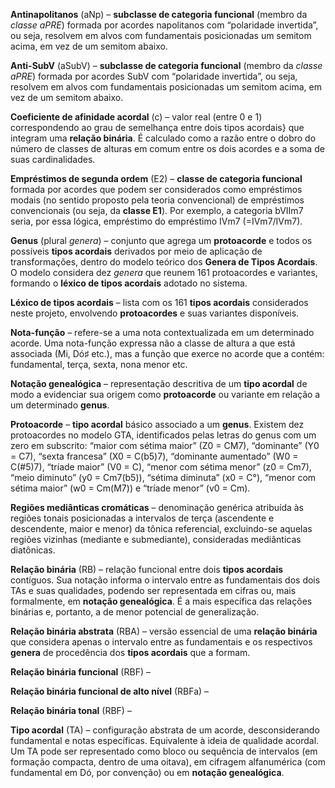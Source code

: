 **Antinapolitanos** (aNp) -- **subclasse de categoria funcional** (membro da *classe aPRE*) formada por acordes napolitanos com "polaridade invertida", ou seja, resolvem em alvos com fundamentais posicionadas um semitom acima, em vez de um semitom abaixo.

**Anti-SubV** (aSubV) -- **subclasse de categoria funcional** (membro da *classe aPRE*) formada por acordes SubV com "polaridade invertida", ou seja, resolvem em alvos com fundamentais posicionadas um semitom acima, em vez de um semitom abaixo.

**Coeficiente de afinidade acordal** (c) -- valor real (entre 0 e 1) correspondendo ao grau de semelhança entre dois tipos acordais} que integram uma **relação binária**. É calculado como a razão entre o dobro do número de classes de alturas em comum entre os dois acordes e a soma de suas cardinalidades.

**Empréstimos de segunda ordem** (E2) -- **classe de categoria funcional**  formada por acordes que podem ser considerados como empréstimos modais (no sentido proposto pela teoria convencional) de empréstimos convencionais (ou seja, da **classe E1**). Por exemplo, a categoria bVIIm7 seria, por essa lógica, empréstimo do empréstimo IVm7 (=IVm7/IVm7).



**Genus** (plural *genera*) -- conjunto que agrega um **protoacorde** e todos os possíveis **tipos acordais** derivados por meio de aplicação de transformações, dentro do modelo teórico dos **Genera de Tipos Acordais**. O modelo considera dez *genera* que reunem 161 protoacordes e variantes, formando o **léxico de tipos acordais** adotado no sistema.

**Léxico de tipos acordais** -- lista com os  161 **tipos acordais** considerados neste projeto, envolvendo **protoacordes** e suas variantes disponíveis. 

**Nota-função** -- refere-se a uma nota contextualizada em um determinado acorde. Uma nota-função expressa não a classe de altura a que está associada (Mi, Dó$\sharp$ etc.), mas a função que exerce no acorde que a contém: fundamental, terça, sexta, nona menor etc.

**Notação genealógica** -- representação descritiva de um **tipo acordal** de modo a evidenciar sua origem como **protoacorde** ou variante em relação a um determinado **genus**.

**Protoacorde** -- **tipo acordal** básico associado a um **genus**. Existem dez protoacordes no modelo GTA, identificados pelas letras do genus com um zero em subscrito: "maior com sétima maior" (Z0 = CM7), "dominante" (Y0 = C7), "sexta francesa" (X0 = C(b5)7), "dominante aumentado" (W0 = C(#5)7), "tríade maior" (V0 = C), "menor com sétima menor" (z0 = Cm7), "meio diminuto" (y0 = Cm7(b5)), "sétima diminuta" (x0 = C°),  "menor com sétima maior" (w0 = Cm(M7)) e "tríade menor" (v0 = Cm).

**Regiões mediânticas cromáticas** -- denominação genérica atribuída às regiões tonais posicionadas a intervalos de terça (ascendente e descendente, maior e menor) da tônica referencial, excluindo-se aquelas regiões vizinhas (mediante e submediante), consideradas mediânticas diatônicas.

**Relação binária** (RB) -- relação funcional entre dois **tipos acordais** contíguos. Sua notação informa o intervalo entre as fundamentais dos dois TAs e suas qualidades, podendo ser representada em cifras ou, mais formalmente, em **notação genealógica**. É a mais específica das relações binárias e, portanto, a de menor potencial de generalização.

**Relação binária abstrata** (RBA) -- versão essencial de uma **relação binária** que considera apenas o intervalo entre as fundamentais e os respectivos **genera** de procedência dos **tipos acordais** que a formam.

**Relação binária funcional** (RBF) -- 

**Relação binária funcional de alto nível** (RBFa) -- 

**Relação binária tonal** (RBF) -- 


**Tipo acordal** (TA) -- configuração abstrata de um acorde, desconsiderando fundamental e notas específicas. Equivalente à ideia de qualidade acordal. Um TA pode ser representado como bloco ou sequência de intervalos (em formação compacta, dentro de uma oitava), em cifragem alfanumérica (com fundamental em Dó, por convenção) ou em **notação genealógica**. 

